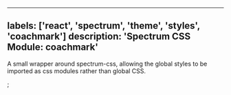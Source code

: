 

---
labels: ['react', 'spectrum', 'theme', 'styles', 'coachmark']
description: 'Spectrum CSS Module: coachmark'
---


A small wrapper around spectrum-css, allowing the global
styles to be imported as css modules rather than global CSS.

<CSSModulePreview styles={styles} />;
